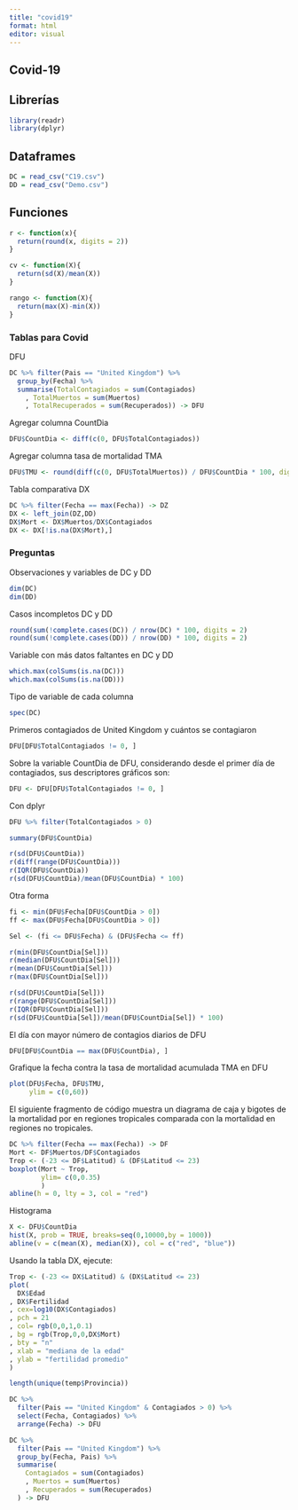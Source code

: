 ```yaml
---
title: "covid19"
format: html
editor: visual
---
```


## Covid-19

::: callout-note
## Librerías

```r
library(readr)
library(dplyr)

```
:::

::: callout-note
## Dataframes

```r
DC = read_csv("C19.csv")
DD = read_csv("Demo.csv")
```
:::

::: callout-note
## Funciones

```r
r <- function(x){
  return(round(x, digits = 2))
}
```

```r
cv <- function(X){
  return(sd(X)/mean(X))
}

rango <- function(X){
  return(max(X)-min(X))
}
```
:::

### Tablas para Covid

DFU

```r
DC %>% filter(Pais == "United Kingdom") %>% 
  group_by(Fecha) %>% 
  summarise(TotalContagiados = sum(Contagiados)
    , TotalMuertos = sum(Muertos)
    , TotalRecuperados = sum(Recuperados)) -> DFU
```

Agregar columna CountDia

```r
DFU$CountDia <- diff(c(0, DFU$TotalContagiados))
```

Agregar columna tasa de mortalidad TMA

```r
DFU$TMU <- round(diff(c(0, DFU$TotalMuertos)) / DFU$CountDia * 100, digit = 2)
```

Tabla comparativa DX

```r
DC %>% filter(Fecha == max(Fecha)) -> DZ
DX <- left_join(DZ,DD)
DX$Mort <- DX$Muertos/DX$Contagiados
DX <- DX[!is.na(DX$Mort),]
```

### Preguntas

Observaciones y variables de DC y DD

```r
dim(DC)
dim(DD)
```

Casos incompletos DC y DD

```r
round(sum(!complete.cases(DC)) / nrow(DC) * 100, digits = 2)
round(sum(!complete.cases(DD)) / nrow(DD) * 100, digits = 2)
```

Variable con más datos faltantes en DC y DD

```r
which.max(colSums(is.na(DC)))
which.max(colSums(is.na(DD)))
```

Tipo de variable de cada columna

```r
spec(DC)
```

Primeros contagiados de United Kingdom y cuántos se contagiaron

```r
DFU[DFU$TotalContagiados != 0, ]
```

Sobre la variable CountDia de DFU, considerando desde el primer día de contagiados, sus descriptores gráficos son:

```r
DFU <- DFU[DFU$TotalContagiados != 0, ]
```

Con dplyr

```r
DFU %>% filter(TotalContagiados > 0)
```

```r
summary(DFU$CountDia)
```

```r
r(sd(DFU$CountDia))
r(diff(range(DFU$CountDia)))
r(IQR(DFU$CountDia))
r(sd(DFU$CountDia)/mean(DFU$CountDia) * 100)
```

Otra forma

```r
fi <- min(DFU$Fecha[DFU$CountDia > 0])
ff <- max(DFU$Fecha[DFU$CountDia > 0])

Sel <- (fi <= DFU$Fecha) & (DFU$Fecha <= ff)

r(min(DFU$CountDia[Sel]))
r(median(DFU$CountDia[Sel]))
r(mean(DFU$CountDia[Sel]))
r(max(DFU$CountDia[Sel]))

r(sd(DFU$CountDia[Sel]))
r(range(DFU$CountDia[Sel]))
r(IQR(DFU$CountDia[Sel]))
r(sd(DFU$CountDia[Sel])/mean(DFU$CountDia[Sel]) * 100)
```

El día con mayor número de contagios diarios de DFU

```r
DFU[DFU$CountDia == max(DFU$CountDia), ]
```

Grafique la fecha contra la tasa de mortalidad acumulada TMA en DFU

```r
plot(DFU$Fecha, DFU$TMU,
     ylim = c(0,60))
```

El siguiente fragmento de código muestra un diagrama de caja y bigotes de la mortalidad por en regiones tropicales comparada con la mortalidad en regiones no tropicales.

```r
DC %>% filter(Fecha == max(Fecha)) -> DF
Mort <- DF$Muertos/DF$Contagiados
Trop <- (-23 <= DF$Latitud) & (DF$Latitud <= 23)
boxplot(Mort ~ Trop,
        ylim= c(0,0.35)
        )
abline(h = 0, lty = 3, col = "red")
```

Histograma

```r
X <- DFU$CountDia
hist(X, prob = TRUE, breaks=seq(0,10000,by = 1000))
abline(v = c(mean(X), median(X)), col = c("red", "blue"))
```

Usando la tabla DX, ejecute:

```r
Trop <- (-23 <= DX$Latitud) & (DX$Latitud <= 23)
plot(
  DX$Edad
, DX$Fertilidad
, cex=log10(DX$Contagiados)
, pch = 21
, col= rgb(0,0,1,0.1)
, bg = rgb(Trop,0,0,DX$Mort)
, bty = "n"
, xlab = "mediana de la edad"
, ylab = "fertilidad promedio"
)
```

```r
length(unique(temp$Provincia))
```

```r
DC %>% 
  filter(Pais == "United Kingdom" & Contagiados > 0) %>% 
  select(Fecha, Contagiados) %>% 
  arrange(Fecha) -> DFU
```

```r
DC %>% 
  filter(Pais == "United Kingdom") %>%
  group_by(Fecha, Pais) %>%
  summarise(
    Contagiados = sum(Contagiados)
    , Muertos = sum(Muertos)
    , Recuperados = sum(Recuperados)
  ) -> DFU 
```
